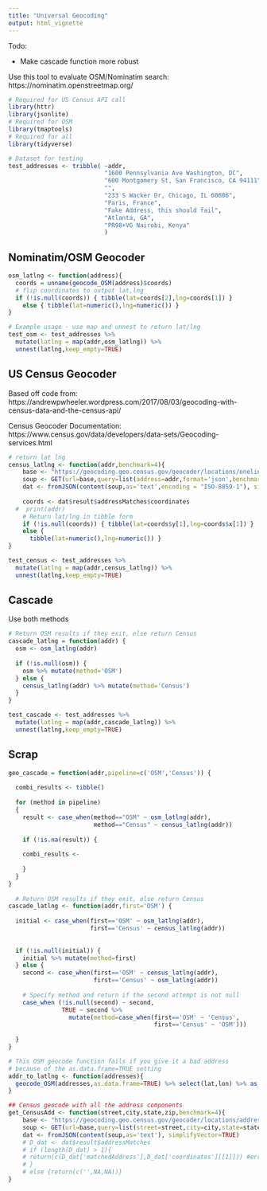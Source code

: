 ```yaml
---
title: "Universal Geocoding"
output: html_vignette
---
```


Todo: 

- Make cascade function more robust

Use this tool to evaluate OSM/Nominatim search: https://nominatim.openstreetmap.org/

```r
# Required for US Census API call
library(httr)
library(jsonlite)
# Required for OSM
library(tmaptools) 
# Required for all
library(tidyverse) 

# Dataset for testing
test_addresses <- tribble( ~addr,
                           "1600 Pennsylvania Ave Washington, DC",
                           "600 Montgomery St, San Francisco, CA 94111",
                           "",
                           "233 S Wacker Dr, Chicago, IL 60606",
                           "Paris, France",
                           "Fake Address, this should fail",
                           "Atlanta, GA",
                           "PR98+VG Nairobi, Kenya"
                           )

```


## Nominatim/OSM Geocoder

```r
osm_latlng <- function(address){
  coords = unname(geocode_OSM(address)$coords)
  # flip coordinates to output lat,lng
  if (!is.null(coords)) { tibble(lat=coords[2],lng=coords[1]) }
    else { tibble(lat=numeric(),lng=numeric()) }
}

# Example usage - use map and unnest to return lat/lng
test_osm <- test_addresses %>% 
  mutate(latlng = map(addr,osm_latlng)) %>% 
  unnest(latlng,keep_empty=TRUE)
```

## US Census Geocoder

Based off code from: https://andrewpwheeler.wordpress.com/2017/08/03/geocoding-with-census-data-and-the-census-api/

Census Geocoder Documentation: https://www.census.gov/data/developers/data-sets/Geocoding-services.html

```r
# return lat lng
census_latlng <- function(addr,benchmark=4){
    base <- "https://geocoding.geo.census.gov/geocoder/locations/onelineaddress?"
    soup <- GET(url=base,query=list(address=addr,format='json',benchmark=benchmark))
    dat <- fromJSON(content(soup,as='text',encoding = "ISO-8859-1"), simplifyVector=TRUE)
    
    coords <- dat$result$addressMatches$coordinates
  #  print(addr)
    # Return lat/lng in tibble form
    if (!is.null(coords)) { tibble(lat=coords$y[1],lng=coords$x[1]) }
    else { 
      tibble(lat=numeric(),lng=numeric()) }
}

test_census <- test_addresses %>% 
  mutate(latlng = map(addr,census_latlng)) %>% 
  unnest(latlng,keep_empty=TRUE)


```

## Cascade

Use both methods

```r

# Return OSM results if they exit, else return Census
cascade_latlng = function(addr) {
  osm <- osm_latlng(addr)
  
  if (!is.null(osm)) {
    osm %>% mutate(method='OSM')
  } else {
    census_latlng(addr) %>% mutate(method='Census')
  }
}

test_cascade <- test_addresses %>% 
  mutate(latlng = map(addr,cascade_latlng)) %>% 
  unnest(latlng,keep_empty=TRUE)

```




## Scrap

```r

geo_cascade = function(addr,pipeline=c('OSM','Census')) {
  
  combi_results <- tibble()
  
  for (method in pipeline)
  {
    result <- case_when(method=="OSM" ~ osm_latlng(addr),
                        method=="Census" ~ census_latlng(addr))
    
    if (!is.na(result)) {
      
    combi_results <- 
      
    }
  }
}
  
  # Return OSM results if they exit, else return Census
cascade_latlng <- function(addr,first='OSM') {
  
  initial <- case_when(first=='OSM' ~ osm_latlng(addr),
                       first=='Census' ~ census_latlng(addr))
  
  
  if (!is.null(initial)) {
    initial %>% mutate(method=first)
  } else {
    second <- case_when(first=='OSM' ~ census_latlng(addr),
                        first=='Census' ~ osm_latlng(addr))
    
    # Specify method and return if the second attempt is not null
    case_when (!is.null(second) ~ second,
               TRUE ~ second %>% 
                 mutate(method=case_when(first=='OSM' ~ 'Census',
                                         first=='Census' ~ 'OSM')))
    
  }
}

# This OSM geocode function fails if you give it a bad address
# because of the as.data.frame=TRUE setting
addr_to_latlng <- function(addresses){
  geocode_OSM(addresses,as.data.frame=TRUE) %>% select(lat,lon) %>% as_tibble()
}

## Census geocode with all the address components
get_CensusAdd <- function(street,city,state,zip,benchmark=4){
    base <- "https://geocoding.geo.census.gov/geocoder/locations/address?"
    soup <- GET(url=base,query=list(street=street,city=city,state=state,zip=zip,format='json',benchmark=benchmark))
    dat <- fromJSON(content(soup,as='text'), simplifyVector=TRUE)
    # D_dat <- dat$result$addressMatches
    # if (length(D_dat) > 1){
    # return(c(D_dat['matchedAddress'],D_dat['coordinates'][[1]])) #error will just return null, x[1] is lon, x[2] is lat
    # }
    # else {return(c('',NA,NA))}
}



```

